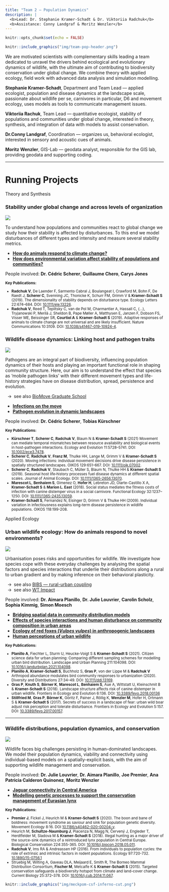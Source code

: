 ```yaml
---
title: "Team 2 — Population Dynamics"
description: |
  <b>Lead: Dr. Stephanie Kramer-Schadt & Dr. Viktoriia Radchuk</b>  
  <b>Assistance: Conny Landgraf & Moritz Wenzler</b>
---
```


```r
knitr::opts_chunk$set(echo = FALSE)
```

```r
knitr::include_graphics("img/team-pop-header.png")
```

<div class='highlightbox'>
  <span class='highlight'>
  We are motivated scientists with complementary skills leading a team dedicated to unravel the drivers behind ecological and evolutionary dynamics of wildlife, with the ultimate aim of contributing to biodiversity conservation under global change. We combine theory with applied ecology, field work with advanced data analysis and simulation modelling.
  </span>
</div>

**Stephanie Kramer-Schadt**, Department and Team Lead —  applied ecologist, population and disease dynamics at the landscape scale, passionate about wildlife per se, carnivores in particular, D6 and movement ecology, uses models as tools to communicate management issues.

**Viktoriia Rachuk**, Team Lead —  quantitative ecologist, stability of populations and communities under global change, interested in theory, synthesis, and integration of data with models to assist conservation.

**Dr.Conny Landgraf**, Coordination — organizes us, behavioral ecologist, interested in sensory and acoustic cues of animals.

**Moritz Wenzler**, GIS-Lab — geodata analyst, responsible for the GIS lab, providing geodata and supporting coding.

---

# Running Projects

<div class='headerbox'><hbox>Theory and Synthesis</hbox></div>

### Stability under global change and across levels of organization

![](img/team-pop-stability.png)

To understand how populations and communities react to global change we study how their stability is affected by disturbances. To this end we model disturbances of different types and intensity and measure several stability metrics.

* [**How do animals respond to climate change?**](proj-pop-stability-1.html)
* [**How does environmental variation affect stability of populations and communities?**](proj-pop-stability-2.html)

People involved: **Dr. Cédric Scherer**, **Guillaume Chero**, **Carys Jones**

<small>
  <b>Key Publications:</b>
  <ul>
    <li><b>Radchuk V</b>, De Laender F, Sarmento Cabral J, Boulangeat I, Crawford M, Bohn F, De Raedt J, <b>Scherer C</b>, Svenning JC, Thonicke K, Schurr FM, Grimm V & <b>Kramer‐Schadt S</b> (2019). The dimensionality of stability depends on disturbance type. Ecology Letters 22:674–684. DOI: <a href='https://doi.org/10.1111/ele.13226'>10.1111/ele.13226</a>.</li>
   <li><b>Radchuk V</b>, Reed T, Teplitsky C, van de Pol M, Charmantier A, Hassall C, (…), Tryjanowski P, Merilä J, Sheldon B, Pape Møller A, Matthysen E, Janzen F, Dobson FS,  Visser ME, Beissinger SR, <b>Courtiol A</b> & <b>Kramer-Schadt S</b> (2019). Adaptive responses of animals to climate change are not universal and are likely insufficient. Nature Communications 10:3109. DOI: <a href='https://doi.org/10.1038/s41467-019-10924-4'>10.1038/s41467-019-10924-4</a>.</li>  
   </ul>
</small>


### Wildlife disease dynamics: Linking host and pathogen traits

![](img/team-pop-disease.png)

Pathogens are an integral part of biodiversity, influencing population dynamics of their hosts and playing an important functional role in shaping community structure. Here, our aim is to understand the effect that species as ‘mobile pathogen links’ with their different movement types and life-history strategies have on disease distribution, spread, persistence and evolution. 

&ensp;&rarr;&ensp;see also [BioMove Graduate School](https://www.bio-move.org/)

* [**Infections on the move**](proj-pop-disease-1.html)
* [**Pathogen evolution in dynamic landscapes**](proj-pop-disease-2.html)

People involved: **Dr. Cédric Scherer**, **Tobias Kürschner**

<small>
  <b>Key Publications:</b>
  <ul>
    <li><b>Kürschner T</b>, <b>Scherer C</b>, <b>Radchuk V</b>, Blaum N & <b>Kramer-Schadt S</b> (2021) Movement can mediate temporal mismatches between resource availability and biological events in host-pathogen interactions. Ecology and Evolution 11:5728–5741. DOI: <a href='https://doi.org/10.1002/ece3.7478'>10.1002/ece3.7478</a>.</li>
  <li><b>Scherer C</b>, <b>Radchuk V</b>, <b>Franz M</b>, Thulke HH, Lange M, Grimm V & <b>Kramer‐Schadt S</b> (2020). Moving infections: individual movement decisions drive disease persistence in spatially structured landscapes. OIKOS 129:651–667. DOI: <a href='https://doi.org/10.1111/oik.07002'>10.1111/oik.07002</a>.</li>
  <li><b>Scherer C</b>, <b>Radchuk V</b>, Staubach C, Müller S, Blaum N, Thulke HH & <b>Kramer‐Schadt S</b> (2019). Seasonal host life‐history processes fuel disease dynamics at different spatial scales. Journal of Animal Ecology. DOI: <a href='https://doi.org/10.1111/1365-2656.13070'>10.1111/1365-2656.13070</a>.</li>
  <li><b>Marescot L</b>, <b>Benhaiem S</b>, Gimenez O, <b>Hofer H</b>, Lebreton JD, Olarte-Castillo X A, <b>Kramer-Schadt S</b> & <b>Marion L. East</b> (2018). Social status mediates the fitness costs of infection with canine distemper virus in a social carnivore. Functional Ecology 32:1237–1250. DOI: <a href='https://doi.org/10.1111/1365-2435.13059'>10.1111/1365-2435.13059</a>.</li>
    <li><b>Kramer-Schadt S</b>, Fernandez N, Eisinger D, Grimm V & Thulke HH (2009). Individual variation in infectiousness explains long-term disease persistence in wildlife populations. OIKOS 118:199-208.</li>
   </ul>
</small>

<div class='headerbox'><hbox>Applied Ecology</hbox></div>

### Urban wildlife ecology: How do animals respond to novel environments?

![](img/team-pop-urban.png)

Urbanisation poses risks and opportunities for wildlife. We investigate how species cope with these everyday challenges by analysing the spatial factors and species interactions that underlie their distributions along a rural to urban gradient and by making inference on their behavioral plasticity. 

&ensp;&rarr;&ensp;see also [BIBS — rural-urban coupling](https://www.bbib.org/rural-urban-coupling.html)  
&ensp;&rarr;&ensp;see also [WT Impact](https://www.wtimpact.de/)

People involved: **Dr. Aimara Planillo**, **Dr. Julie Louvrier**, **Carolin Scholz**, **Sophia Kimmig**, **Simon Moesch**

* [**Bridging spatial data in community distribution models**](proj-pop-urban-1.html)
* [**Effects of species interactions and human disturbance on community composition in urban areas**](proj-pop-urban-2.html)
* [**Ecology of red foxes (*Vulpes vulpes*) in anthropogenic landscapes**](proj-pop-urban-3.html)  
* [**Human perceptions of urban wildlife**](proj-pop-urban-4.html)

<small>
  <b>Key Publications:</b>
  <ul>
    <li><b>Planillo A</b>, Fiechter L, Sturm U, Heucke-Voigt S & <b>Kramer-Schadt S</b> (2021). Citizen science data for urban planning: Comparing different sampling schemes for modelling urban bird distribution. Landscape and Urban Planning 211:104098. DOI: <a href='https://doi.org/10.1016/j.landurbplan.2021.104098'>10.1016/j.landurbplan.2021.104098</a>.</li>
    <li><b>Planillo A</b>, <b>Kramer-Schadt S</b>, Buchholz S, <b>Gras P</b>, von der Lippe M & <b>Radchuk V</b> Arthropod abundance modulates bird community responses to urbanization (2020). Diversity and Distributions 27:34–49. DOI: <a href='https://doi.org/10.1111/ddi.13169'>10.1111/ddi.13169</a>.</li>
    <li><b>Gras P</b>, <b>Knuth S</b>, <b>Börner K</b>, <b>Marescot L</b>, <b>Benhaiem S</b>, Aue A, Wittstatt U, Kleinschmit B & <b>Kramer-Schadt S</b> (2018). Landscape structure affects risk of canine distemper in urban wildlife. Frontiers in Ecology and Evolution 6:136. DOI: <a href='https://doi.org/10.3389/fevo.2018.00136'>10.3389/fevo.2018.00136</a></li>
    <li><b>Stillfried M</b>, <b>Gras P</b>, <b>Börner K</b>, Göritz F, Painer J, Röllig K, <b>Wenzler M</b>, Hofer H, Ortmann S & <b>Kramer-Schadt S</b> (2017). Secrets of success in a landscape of fear: urban wild boar adjust risk perception and tolerate disturbance. Frontiers in Ecology and Evolution 5:157. DOI: <a href='https://doi.org/10.3389/fevo.2017.00157'>10.3389/fevo.2017.00157</a>.</li>
   </ul>
</small>

---

### Wildlife distributions, population dynamics, and conservation

![](img/team-pop-wildlife.png)

Wildlife faces big challenges persisting in human-dominated landscapes. We model their population dynamics, viability and connectivity using individual-based models on a spatially-explicit basis, with the aim of supporting wildlife management and conservation.

People involved: **Dr. Julie Louvrier**, **Dr. Aimara Planillo**, **Joe Premier**, **Ana Patricia Calderon Quinonez**, **Moritz Wenzler**

* [**Jaguar connectivity in Central America**](proj-pop-wildlife-1.html)
* [**Modelling genetic processes to support the conservation management of Eurasian lynx**](proj-pop-wildlife-2.html)

<small>
  <b>Key Publications:</b>
  <ul>
    <li><b>Premier J</b>, Fickel J, Heurich M & <b>Kramer-Schadt S</b> (2020). The boon and bane of boldness: movement syndrome as saviour and sink for population genetic diversity. Movement Ecology 8:16. DOI <a href='https://doi.org/10.1186/s40462-020-00204-y'>10.1186/s40462-020-00204-y</a>.</li>
    <li>Heurich M, <b>Schultze-Naumburg J</b>, Piacenza N, Magg N, Červený J, Engleder T, Herdtfelder M, Sladova M & <b>Kramer-Schadt S</b> (2018). Illegal hunting as a major driver of the source-sink dynamics of a reintroduced lynx population in Central Europe. Biological Conservation 224:355-365. DOI: <a href='https://doi.org/10.1016/j.biocon.2018.05.011'>10.1016/j.biocon.2018.05.011</a>.</li>
    <li><b>Radchuk V</b>, Ims RA & Andreassen HP (2016). From individuals to population cycles: the role of extrinsic and intrinsic factors in rodent populations. Ecology 97:720-732. <a href='https://doi.org/10.1890/15-0756.1'>10.1890/15-0756.1</a></li>
    <li>Struebig M, Wilting A, Gaveau DLA, Meijaard E, Smith R, The Borneo Mammal Distribution Consortium, <b>Fischer M</b>, Metcalfe K & <b>Kramer-Schadt S</b> (2015). Targeted conservation safeguards a biodiversity hotspot from climate and land-cover change. Current Biology 25:372–378. DOI: <a href='https://doi.org/10.1016/j.cub.2014.11.067'>10.1016/j.cub.2014.11.067</a>.</li>
   </ul>
</small>

```r
knitr::include_graphics("img/meckpom-csf-inferno-cut.png")
```
